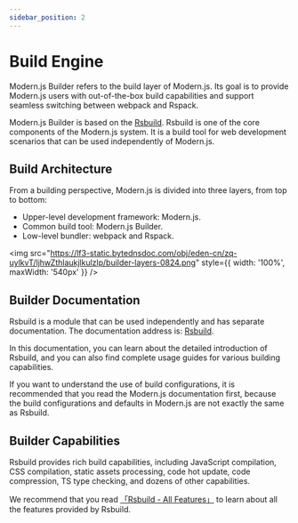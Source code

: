 ```yaml
---
sidebar_position: 2
---
```


# Build Engine

Modern.js Builder refers to the build layer of Modern.js. Its goal is to provide Modern.js users with out-of-the-box build capabilities and support seamless switching between webpack and Rspack.

Modern.js Builder is based on the [Rsbuild](https://rsbuild.dev/). Rsbuild is one of the core components of the Modern.js system. It is a build tool for web development scenarios that can be used independently of Modern.js.

## Build Architecture

From a building perspective, Modern.js is divided into three layers, from top to bottom:

- Upper-level development framework: Modern.js.
- Common build tool: Modern.js Builder.
- Low-level bundler: webpack and Rspack.

<img src="https://lf3-static.bytednsdoc.com/obj/eden-cn/zq-uylkvT/ljhwZthlaukjlkulzlp/builder-layers-0824.png" style={{ width: '100%', maxWidth: '540px' }} />

## Builder Documentation

Rsbuild is a module that can be used independently and has separate documentation. The documentation address is: [Rsbuild](https://rsbuild.dev/).

In this documentation, you can learn about the detailed introduction of Rsbuild, and you can also find complete usage guides for various building capabilities.

If you want to understand the use of build configurations, it is recommended that you read the Modern.js documentation first, because the build configurations and defaults in Modern.js are not exactly the same as Rsbuild.

## Builder Capabilities

Rsbuild provides rich build capabilities, including JavaScript compilation, CSS compilation, static assets processing, code hot update, code compression, TS type checking, and dozens of other capabilities.

We recommend that you read [「Rsbuild - All Features」](https://rsbuild.dev/guide/start/features) to learn about all the features provided by Rsbuild.
